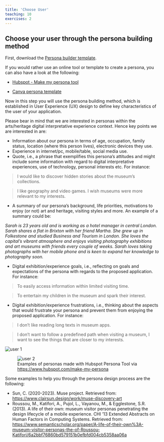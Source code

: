 ```yaml
---
title: 'Choose User'
teaching: 10
exercises: 2
---
```


## Choose your user through the persona building method


First, download the [Persona builder template](files/persona-digital-experience.pdf).

If you would rather use an online tool or template to create a persona, you can also have a look at the following:

- [Hubspot - Make my persona tool](https://www.hubspot.com/make-my-persona)

- [Canva persona template](https://www.canva.com/p/templates/EAFupsPXUJ4-beige-and-orange-professional-marketing-buyer-persona-a4-document/)

Now in this step you will use the persona building method, which is established in User Experience (UX) design to define key characteristics of the user of your application.


Please bear in mind that we are interested in personas within the arts/heritage digital interpretative experience context. Hence key points we are interested in are:

-	Information about our persona in terms of age, occupation, family status, location (where this person lives), electronic devices they use.
-	Experience in internet/pc, mobile/table, social media use.
-	Quote, i.e., a phrase that exemplifies this persona’s attitudes and might include some information with regard to digital interpretative experiences, use of technology, personal interests etc. For instance:

>I would like to discover hidden stories about the museum’s collections. 

>I like geography and video games. I wish museums were more relevant to my interests.

-	A summary of our persona's background, life priorities, motivations to enjoy (or not) art and heritage, visiting styles and more. An example of a summary could be:

*Sarah is 23 years old and is working as a hotel manager in central London. Sarah shares a flat in Brixton with her friend Martha. She grew up in Folkestone and studied Business and Tourism in London. She loves the capital’s vibrant atmosphere and enjoys visiting photography exhibitions and art museums with friends every couple of weeks. Sarah loves taking photographs with her mobile phone and is keen to expand her knowledge to photography soon.*

- Digital exhibition/experience goals, i.e., reflecting on goals and expectations of the persona with regards to the proposed application. For instance: 

>To easily access information within limited visiting time.

>To entertain my children in the museum and spark their interest.

- Digital exhibition/experience frustrations, i.e., thinking about the aspects that would frustrate your persona and prevent them from enjoying the proposed application. For instance:

> I don’t like reading long texts in museum apps. 

>I don’t want to follow a predefined path when visiting a museum, I want to see the things that are closer to my interests.

![](fig/user1.png){alt="user 1"}

![Examples of personas made with Hubspot Persona Tool via [https://www.hubspot.com/make-my-persona](https://www.hubspot.com/make-my-persona)
](fig/user2.png){alt="user 2"}

Some examples to help you through the persona design process are the following:


- Sun, C. (2020-2023). Muse project. Retrieved from: [https://www.clairsun.design/work/muse-discovery-art](https://www.clairsun.design/work/muse-discovery-art)
- Roussou, M., Katifori, A., Pujol, L., Vayanou, M., & Egglestone, S.R. (2013). A life of their own: museum visitor personas penetrating the design lifecycle of a mobile experience. CHI '13 Extended Abstracts on Human Factors in Computing Systems. Retrieved from: [https://www.semanticscholar.org/paper/A-life-of-their-own%3A-museum-visitor-personas-the-of-Roussou-Katifori/6a2bbf76860bd579151b0efbfd004cb5358aa06a](https://www.semanticscholar.org/paper/A-life-of-their-own%3A-museum-visitor-personas-the-of-Roussou-Katifori/6a2bbf76860bd579151b0efbfd004cb5358aa06a)



